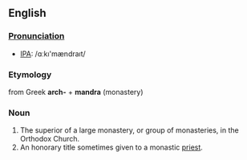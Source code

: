 {{wikipedia}}
==English==
===[[Pronunciation]]===
*[[w:International Phonetic Alphabet|IPA]]: /ɑːk&#305;'mændra&#305;t/
===Etymology===
from Greek '''arch-''' + '''mandra''' (monastery)
===Noun===
#The superior of a large monastery, or group of monasteries, in the Orthodox Church.
#An honorary title sometimes given to a monastic [[priest]].